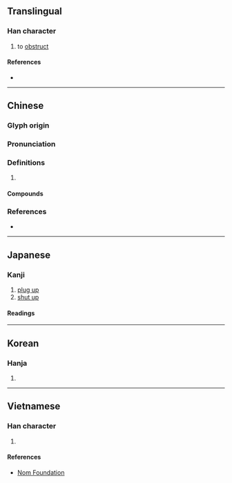 {{character info/new}}
==Translingual==

===Han character===
{{Han char|rn=32|rad=土|as=13|sn=16|four=00104|canj=YVGG|ids=⿱雍土}}

# to [[obstruct]]

====References====
* {{Han ref|kx=0240.180|dkj=05524|dj=0480.040|hdz=10493.040|uh=58C5|ud=22725|bh=BEC3|bd=48835}}

----

==Chinese==
{{zh-forms}}

===Glyph origin===
{{Han etym}}

===Pronunciation===
{{zh-pron
|m=yōng
|c=jung1,ngung1,jung2
|h=pfs=yûng
|mn=èng
|mc=y
|oc=y
|cat=
}}

===Definitions===
{{zh-hanzi}}

# {{rfdef|zh}}

====Compounds====
{{zh-der|交通壅塞|培壅|壅土|壅塞|壅滯|壅蔽|壅門|壅閉|懸壅垂|鄣壅}}

===References===
* {{R:yue:Hanzi}}

----

==Japanese==

===Kanji===
{{ja-kanji|grade=|rs=土13}}

# [[plug up]]
# [[shut up]]

====Readings====
{{ja-readings|goon=[[ゆ]] (yu)|kanon=[[よう]] (yō)|kun=[[ふさぐ]] (fusagu)}}

----

==Korean==

===Hanja===
{{ko-hanja|hangeul=옹|rv=ong|mr=ong}}

# {{defn|lang=ko|sort=土13}}

----

==Vietnamese==

===Han character===
{{vi-hantu|[[ung]]|rs=土13}}

# {{defn|lang=vi|sort=土13}}

====References====
* [http://nomfoundation.org/common/nom_details.php?codepoint=58c5 Nom Foundation]